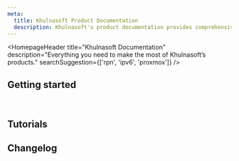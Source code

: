 ```yaml
---
meta:
  title: Khulnasoft Product Documentation
  description: Khulnasoft's product documentation provides comprehensive guides, tutorials, API references, and troubleshooting tips for managing cloud services.
---
```


<HomepageHeader
    title="Khulnasoft Documentation"
    description="Everything you need to make the most of Khulnasoft’s products."
    searchSuggestion={['rpn', 'ipv6', 'proxmox']}
/>

## Getting started

<Grid>
    <SummaryCard
        title="Take a console tour"
        icon="console"
        description="Learn how to create an account and make the most of the Khulnasoft console."
        label="Start tour"
        url="/console/account/quickstart/"
    />
    <SummaryCard
        title="Understand quotas"
        icon="privacy"
        description="Discover Organization quotas and learn how to increase them."
        label="Explore quotas"
        url="/identity-and-access-management/organizations-and-projects/additional-content/organization-quotas/"
    />
    <SummaryCard
        title="Launch your first Instance"
        icon="rocket"
        description="Create your first Instance and start running your applications."
        label="Get started"
        url="/compute/instances/quickstart/"
    />
    <SummaryCard
        title="Secure your server"
        icon="lock"
        description="Add an extra layer of safety to your server and resources with VPC."
        label="Discover VPC"
        url="/network/vpc/quickstart/"
    />
</Grid>

<br />

<ClickableBanner
    productLogo="cli"
    title="API Documentation"
    description="Discover our API and DevTools and check out integration tools for Khulnasoft products."
    url="https://www.khulnasoft.com/en/developers/"
    label="Go to API Documentation"
/>

## Tutorials

<Grid>
    <DefaultCard
        title="Get started with agentic AI - building a flight assistant with function calling on open-weight Llama 3.1"
        url="/tutorials/building-ai-application-function-calling/"
        label="Read more"
    />
    <DefaultCard
        title="Monitor GPU Instances using Cockpit and the NVIDIA Data Center GPU Manager (DCGM) Exporter"
        url="/tutorials/monitor-gpu-instance-cockpit/"
        label="Read more"
    />
    <DefaultCard
        title="Processing images and getting structured outputs with Pixtral vision model"
        url="/tutorials/processing-images-structured-outputs-pixtral/"
        label="Read more"
    />
    <DefaultCard
        title="Creating a documentation website using Object Storage bucket website and Material for MkDocs"
        url="/tutorials/using-bucket-website-with-mkdocs/"
        label="Read more"
    />
</Grid>

## Changelog

<ChangelogList
    numberOfChanges={3}
/>
